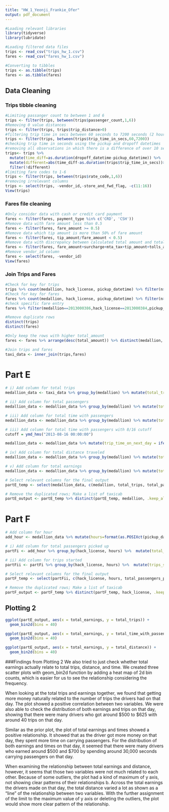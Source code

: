 ```yaml
---
title: "HW_1_Yeonji_Frankie_Ofer"
output: pdf_document
---
```


```r
#Loading relevant libraries
library(tidyverse)
library(lubridate)

#Loading filtered data files
trips <- read_csv("trips_hw_1.csv")
fares <- read_csv("fares_hw_1.csv")

#Converting to tibbles
trips <- as.tibble(trips)
fares <- as.tibble(fares)
```

## Data Cleaning
### Trips tibble cleaning

```r
#Limiting passanger count to between 1 and 6
trips <- filter(trips, between(trips$passenger_count,1,6))
#Removing 0 value distances
trips <- filter(trips, trips$trip_distance>0)
#filtering trip time in secs between 60 seconds to 7200 seconds (2 hours)
trips <- filter(trips, between(trips$trip_time_in_secs,60,7200))
#checking trip time in seconds using the pickup and dropoff datetimes 
#removing all observations in which there is a difference of over 10 seconds
trips<- trips %>% 
  mutate(time_diff=as.duration(dropoff_datetime-pickup_datetime)) %>% 
  mutate(different=abs(time_diff-as.duration(trips$trip_time_in_secs))>as.duration(10)) %>% 
  filter(!different)
#limiting fare codes to 1-6
trips <- filter(trips, between(trips$rate_code,1,6))
#removing irrelevant columns
trips <- select(trips, -vendor_id,-store_and_fwd_flag, -c(11:16))
View(trips)
```

### Fares file cleaning
```r
#Only consider data with cash or credit card payment
fares <- filter(fares, payment_type %in% c('CRD', 'CSH'))
#Remove data with fare amount less than 0.5
fares <- filter(fares, fare_amount >= 0.5)
#Remove data which tip amount is more than 50% of fare amount
fares <- filter(fares, tip_amount/fare_amount < 0.5)
#Remove data with discrepancy between calculated total amount and total_amount
fares <- filter(fares, fare_amount+surcharge+mta_tax+tip_amount+tolls_amount==total_amount)
#Remove vendor_id column
fares <- select(fares, -vendor_id)
View(fares)
```


### Join Trips and Fares
```r
#Check for key for trips
trips %>% count(medallion, hack_license, pickup_datetime) %>% filter(n>1)
#Check for key for fares
fares %>% count(medallion, hack_license, pickup_datetime) %>% filter(n>1)
#check specific fare entry
fares %>% filter(medallion==2013000386,hack_license==2013000384,pickup_datetime==ymd_hms(20130815171800))

#Remove duplicate rows
distinct(trips)
distinct(fares)

#Only keep the rows with higher total_amount 
fares <- fares %>% arrange(desc(total_amount)) %>% distinct(medallion, hack_license, pickup_datetime, .keep_all = TRUE)

#Join trips and fares
taxi_data <- inner_join(trips,fares)
```

# Part E
```r
# i) Add column for total trips
medallion_data <- taxi_data %>% group_by(medallion) %>% mutate(total_trips = n())

# ii) Add column for total passengers
medallion_data <- medallion_data %>% group_by(medallion) %>% mutate(total_passengers = sum(passenger_count))

# iii) Add column for total time with passengers
medallion_data <- medallion_data %>% group_by(medallion) %>% mutate(total_time_with_passengers = sum(trip_time_in_secs))

# iii) Add column for total time with passengers with 8/16 cutoff
cutoff = ymd_hms("2013-08-16 00:00:00")

medallion_data <- medallion_data %>% mutate(trip_time_on_next_day = ifelse( as.numeric(difftime(cutoff,dropoff_datetime,units="secs"))<0,as.numeric(difftime(cutoff,dropoff_datetime,units="secs")),0)) %>% group_by(medallion) %>% mutate(total_time_with_passengers_2 = sum(trip_time_in_secs+trip_time_on_next_day))

# iv) Add column for total distance traveled
medallion_data <- medallion_data %>% group_by(medallion) %>% mutate(total_distance = sum(trip_distance))

# v) Add column for total earnings
medallion_data <- medallion_data %>% group_by(medallion) %>% mutate(total_earnings = sum(total_amount))

# Select relevant columns for the final output
partE_temp <- select(medallion_data, c(medallion, total_trips, total_passengers, total_time_with_passengers, total_distance, total_earnings))

# Remove the duplicated rows; Make a list of taxicab
partE_output <- partE_temp %>% distinct(partE_temp, medallion, .keep_all=T)

```
# Part F
```r

# Add column for hour 
add_hour <- medallion_data %>% mutate(hours=format(as.POSIXct(pickup_datetime, format="%Y-%m-%d %H:%M"), format="%H") )

# i) Add column for total passengers picked up
partFi <- add_hour %>% group_by(hack_license, hours) %>%  mutate(total_passengers_picked_up = sum(passenger_count))

# ii) Add column for trips started
partFii <- partFi %>% group_by(hack_license, hours) %>%  mutate(trips_started = n())

# Select relevant columns for the final output
partF_temp <- select(partFii, c(hack_license, hours, total_passengers_picked_up, trips_started))

# Remove the duplicated rows; Make a list of taxicab
partF_output <- partF_temp %>% distinct(partF_temp, hack_license, .keep_all=T)

```


## Plotting 2

```r
ggplot(partE_output, aes(x = total_earnings, y = total_trips)) +
  geom_bin2d(bins = 40)

ggplot(partE_output, aes(x = total_earnings, y = total_time_with_passengers)) +
  geom_bin2d(bins = 40)

ggplot(partE_output, aes(x = total_earnings, y = total_distance)) +
  geom_bin2d(bins = 40)
```

###Findings from Plotting 2
We also tried to just check whether total earnings actually relate to total trips, distance, and time. We created three scatter plots with geom_bin2d function by adding a heat map of 2d bin counts, which is easier for us to see the relationship considering the frequency. 

When looking at the total trips and earnings together, we found that getting more money naturally related to the number of trips the drivers had on that day. The plot showed a positive correlation between two variables. We were also able to check the distribution of both earnings and trips on that day, showing that there were many drivers who got around $500 to $625 with around 40 trips on that day. 

Similar as the prior plot, the plot of total earnings and times showed a positive relationship. It showed that as the driver got more money on that day, they spent more time on carrying passengers. For the distribution of both earnings and times on that day, it seemed that there were many drivers who earned around $500 and $700 by spending around 30,000 seconds carrying passengers on that day.

When examining the relationship between total earnings and distance, however, it seems that those two variables were not much related to each other. Because of some outliers, the plot had a kind of maximum of y axis, not showing clear patterns of their relationships b. Across the total earnings the drivers made on that day, the total distance varied a lot as shown as a “line” of the relationship between two variables. With the further assignment of the limit to the maximum value of y axis or deleting the outliers, the plot would show more clear pattern of the relationship. 
